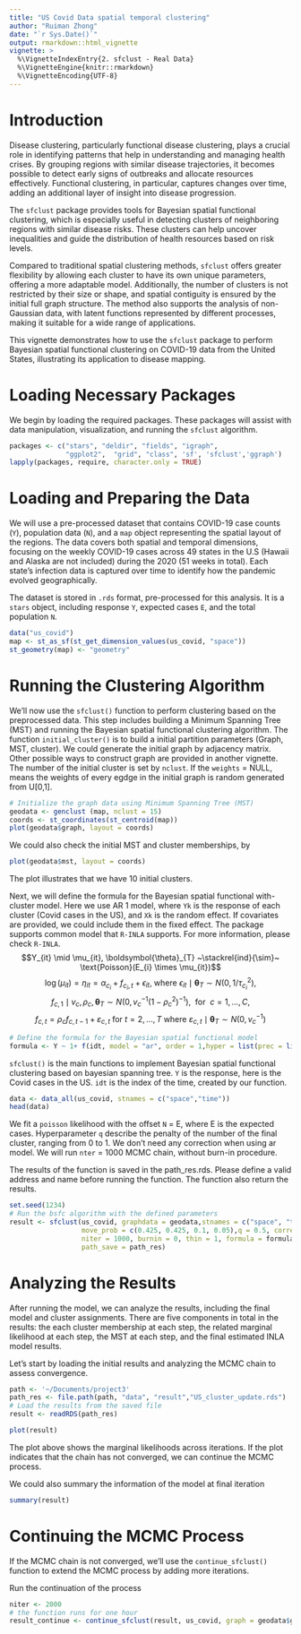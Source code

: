 ```yaml
---
title: "US Covid Data spatial temporal clustering"
author: "Ruiman Zhong"
date: "`r Sys.Date()`"
output: rmarkdown::html_vignette
vignette: >
  %\VignetteIndexEntry{2. sfclust - Real Data}
  %\VignetteEngine{knitr::rmarkdown}
  %\VignetteEncoding{UTF-8}
---
```


# Introduction


Disease clustering, particularly functional disease clustering, plays a crucial role in identifying patterns that help in understanding and managing health crises. By grouping regions with similar disease trajectories, it becomes possible to detect early signs of outbreaks and allocate resources effectively. Functional clustering, in particular, captures changes over time, adding an additional layer of insight into disease progression.

The `sfclust` package provides tools for Bayesian spatial functional clustering, which is especially useful in detecting clusters of neighboring regions with similar disease risks. These clusters can help uncover inequalities and guide the distribution of health resources based on risk levels.

Compared to traditional spatial clustering methods, `sfclust` offers greater flexibility by allowing each cluster to have its own unique parameters, offering a more adaptable model. Additionally, the number of clusters is not restricted by their size or shape, and spatial contiguity is ensured by the initial full graph structure. The method also supports the analysis of non-Gaussian data, with latent functions represented by different processes, making it suitable for a wide range of applications.

This vignette demonstrates how to use the `sfclust` package to perform Bayesian spatial functional clustering on COVID-19 data from the United States, illustrating its application to disease mapping.

# Loading Necessary Packages

We begin by loading the required packages. These packages will assist with data manipulation, visualization, and running the `sfclust` algorithm.

```r
packages <- c("stars", "deldir", "fields", "igraph", 
              "ggplot2",  "grid", "class", 'sf', 'sfclust','ggraph')
lapply(packages, require, character.only = TRUE)
```
# Loading and Preparing the Data

We will use a pre-processed dataset that contains COVID-19 case counts (`Y`), population data (`N`), and a `map` object representing the spatial layout of the regions. The data covers both spatial and temporal dimensions, focusing on the weekly COVID-19 cases across 49 states in the U.S (Hawaii and Alaska are not included) during the 2020 (51 weeks in total). Each state’s infection data is captured over time to identify how the pandemic evolved geographically. 

The dataset is stored in `.rds` format, pre-processed for this analysis. It is a `stars` object, including response `Y`, expected cases `E`, and the total population `N`.
```r
data("us_covid")
map <- st_as_sf(st_get_dimension_values(us_covid, "space"))
st_geometry(map) <- "geometry"
```

# Running the Clustering Algorithm

We'll now use the `sfclust()` function to perform clustering based on the preprocessed data. This step includes building a Minimum Spanning Tree (MST) and running the Bayesian spatial functional clustering algorithm.
The function `initial_cluster() ` is to build a initial partition parameters (Graph, MST, cluster). We could generate the initial graph by adjacency matrix. Other possible ways to construct graph are provided in another vignette. The number of the initial cluster is set by `nclust`. If the `weights` = NULL, means the weights of every egdge in the initial graph is random generated from U[0,1].

```r
# Initialize the graph data using Minimum Spanning Tree (MST)
geodata <- genclust (map, nclust = 15)
coords <- st_coordinates(st_centroid(map))
plot(geodata$graph, layout = coords)
```

We could also check the initial MST and cluster memberships, by

```r
plot(geodata$mst, layout = coords)
```


The plot illustrates that we have 10 initial clusters. 


Next, we will define the formula for the Bayesian spatial functional with-cluster model. Here we use AR 1 model, where `Yk` is the response of each cluster (Covid cases in the US), and `Xk` is the random effect. If covariates are provided, we could include them in the fixed effect. The package supports common model that `R-INLA` supports. For more information, please check `R-INLA`.
$$Y_{it} \mid \mu_{it}, \boldsymbol{\theta}_{T} ~\stackrel{ind}{\sim}~ \text{Poisson}(E_{i} \times \mu_{it})$$
$$\log(\mu_{it}) = \eta_{it} = \alpha_{c_i} + f_{c_i,t} + \epsilon_{it}, ~\text{where}~ \epsilon_{it} \mid \boldsymbol{\theta}_{T} {\sim} N(0, 1/\tau_{c_i}^2),$$
$$f_{c,1} \mid v_{c}, \rho_{c}, \boldsymbol{\theta}_{T} \sim N(0, v_{c}^{-1}(1-\rho_{c}^2)^{-1}), ~~\text{for}~~ c = 1, \dots, C,$$
$$f_{c, t} = \rho_{c} f_{c, t-1} + \varepsilon_{c,t} ~\text{for}~ t = 2, \dots, T~\text{where}~ \varepsilon_{c,t} \mid \boldsymbol{\theta}_{T} \sim N(0, v_{c}^{-1})$$
```r
# Define the formula for the Bayesian spatial functional model
formula <- Y ~ 1+ f(idt, model = "ar", order = 1,hyper = list(prec = list(prior="normal",param=c(4,1)))) + f(id, model = "iid")
```
 
 `sfclust()` is the main functions to implement Bayesian spatial functional clustering based on bayesian spanning tree.  `Y` is the response, here is the Covid cases in the US. `idt` is the index of the time, created by our function. 
```r
data <- data_all(us_covid, stnames = c("space","time"))
head(data)
```
 
 We fit a `poisson` likelihood with the offset  `N` = E, where E is the expected cases. Hyperparameter `q` describe the penalty of the number of the final cluster, ranging from 0 to 1. We don't need any correction when using ar model. We will run `nter` = 1000 MCMC chain, without burn-in procedure. 

 
 The results of the function is saved in the path_res.rds. Please define a valid address and name before running the function. The function also return the results. 
 
```r
set.seed(1234)
# Run the bsfc algorithm with the defined parameters
result <- sfclust(us_covid, graphdata = geodata,stnames = c("space", "time"),
                  move_prob = c(0.425, 0.425, 0.1, 0.05),q = 0.5, correction = F, 
                  niter = 1000, burnin = 0, thin = 1, formula = formula,family = "poisson", E = E,
                  path_save = path_res) 
```

# Analyzing the Results

After running the model, we can analyze the results, including the final model and cluster assignments. There are five components in total in the results: the each cluster membership at each step, the related marginal likelihood at each step, the MST at each step, and the final estimated INLA model results.

Let's start by loading the initial results and analyzing the MCMC chain to assess convergence.
```r
path <- '~/Documents/project3'
path_res <- file.path(path, "data", "result","US_cluster_update.rds")
# Load the results from the saved file
result <- readRDS(path_res)
```
```r
plot(result)
```


The plot above shows the marginal likelihoods across iterations. If the plot indicates that the chain has not converged, we can continue the MCMC process.

We could also summary the information of the model at final iteration
```r
summary(result)
```
# Continuing the MCMC Process
If the MCMC chain is not converged, we'll use the `continue_sfclust()` function to extend the MCMC process by adding more iterations.

Run the continuation of the process
```r
niter <- 2000
# the function runs for one hour
result_continue <- continue_sfclust(result, us_covid, graph = geodata$graph, stnames = c("space", "time"), q = 0.5, correction = F, niter = niter, burnin = 0, thin = 1, nmessage = 10, formula, family = "poisson", E = E)
```
